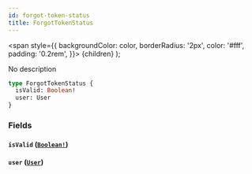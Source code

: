 ```yaml
---
id: forgot-token-status
title: ForgotTokenStatus
---
```


<span
style={{
      backgroundColor: color,
      borderRadius: '2px',
      color: '#fff',
      padding: '0.2rem',
    }}>
{children}
</span>
);

No description

```graphql
type ForgotTokenStatus {
  isValid: Boolean!
  user: User
}
```

### Fields

#### `isValid` ([`Boolean!`](/docs/api/scalars/boolean))

#### `user` ([`User`](/docs/api/objects/user))
